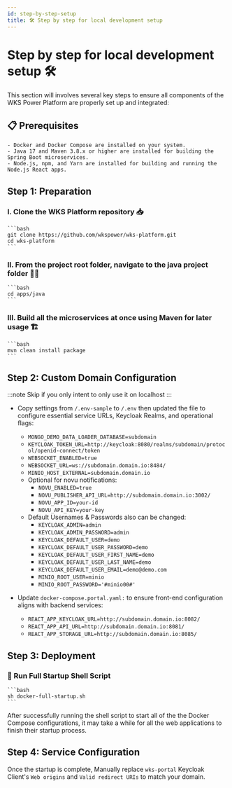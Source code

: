 ```yaml
---
id: step-by-step-setup
title: 🛠️ Step by step for local development setup
---
```



# Step by step for local development setup 🛠️

This section will involves several key steps to ensure all components of the WKS Power Platform are properly set up and integrated:

## 📋 Prerequisites
    - Docker and Docker Compose are installed on your system.
    - Java 17 and Maven 3.8.x or higher are installed for building the Spring Boot microservices.
    - Node.js, npm, and Yarn are installed for building and running the Node.js React apps.

## Step 1: Preparation

### I. Clone the WKS Platform repository 📥
    ```bash
    git clone https://github.com/wkspower/wks-platform.git
    cd wks-platform
    ```
### II. From the project root folder, navigate to the java project folder 🚶‍♂️
    ```bash
    cd apps/java
    ```
### III. Build all the microservices at once using Maven for later usage 🏗️
    ```bash
    mvn clean install package
    ```

## Step 2: Custom Domain Configuration
:::note
Skip if you only intent to only use it on localhost
:::

- Copy settings from `/.env-sample` to `/.env` then updated the file to configure essential service URLs, Keycloak Realms, and operational flags:
    - `MONGO_DEMO_DATA_LOADER_DATABASE=subdomain`
    - `KEYCLOAK_TOKEN_URL=http://keycloak:8080/realms/subdomain/protocol/openid-connect/token`
    - `WEBSOCKET_ENABLED=true`
    - `WEBSOCKET_URL=ws://subdomain.domain.io:8484/`
    - `MINIO_HOST_EXTERNAL=subdomain.domain.io`
    - Optional for novu notifications:
        - `NOVU_ENABLED=true`
        - `NOVU_PUBLISHER_API_URL=http://subdomain.domain.io:3002/`
        - `NOVU_APP_ID=your-id`
        - `NOVU_API_KEY=your-key`
    - Default Usernames & Passwords also can be changed:
        - `KEYCLOAK_ADMIN=admin`
        - `KEYCLOAK_ADMIN_PASSWORD=admin`
        - `KEYCLOAK_DEFAULT_USER=demo`
        - `KEYCLOAK_DEFAULT_USER_PASSWORD=demo`
        - `KEYCLOAK_DEFAULT_USER_FIRST_NAME=demo`
        - `KEYCLOAK_DEFAULT_USER_LAST_NAME=demo`
        - `KEYCLOAK_DEFAULT_USER_EMAIL=demo@demo.com`
        - `MINIO_ROOT_USER=minio`
        - `MINIO_ROOT_PASSWORD='#minio00#'`

- Update `docker-compose.portal.yaml:` to ensure front-end configuration aligns with backend services:
    - `REACT_APP_KEYCLOAK_URL=http://subdomain.domain.io:8082/`
    - `REACT_APP_API_URL=http://subdomain.domain.io:8081/`
    - `REACT_APP_STORAGE_URL=http://subdomain.domain.io:8085/`

## Step 3: Deployment

### 🚀 Run Full Startup Shell Script
    ```bash
    sh docker-full-startup.sh
    ```
After successfully running the shell script to start all of the the Docker Compose configurations, it may take a while for all the web applications to finish their startup process.

## Step 4: Service Configuration

Once the startup is complete, Manually replace `wks-portal` Keycloak Client's `Web origins` and `Valid redirect URIs` to match your domain.